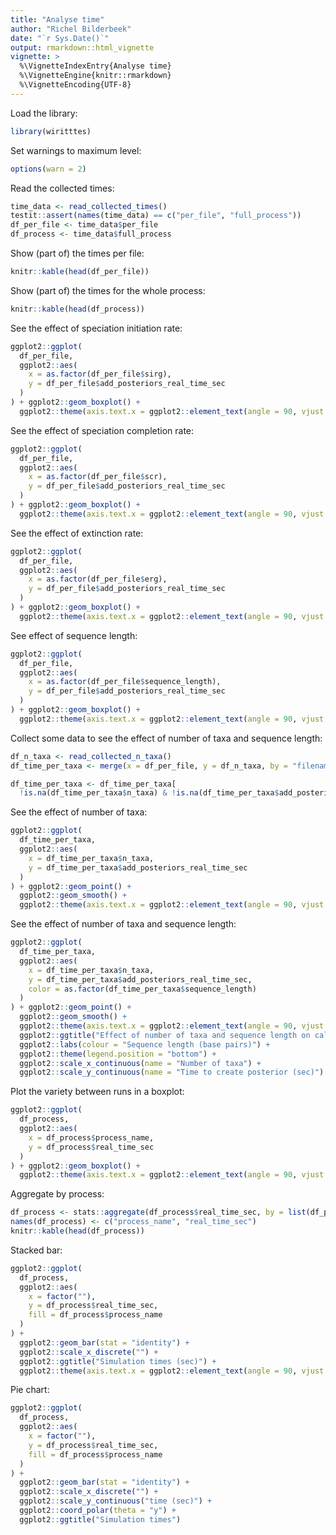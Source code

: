 ```yaml
---
title: "Analyse time"
author: "Richel Bilderbeek"
date: "`r Sys.Date()`"
output: rmarkdown::html_vignette
vignette: >
  %\VignetteIndexEntry{Analyse time}
  %\VignetteEngine{knitr::rmarkdown}
  %\VignetteEncoding{UTF-8}
---
```


Load the library:

```r
library(wiritttes)
```

Set warnings to maximum level:

```r
options(warn = 2)
```

Read the collected times:

```r
time_data <- read_collected_times()
testit::assert(names(time_data) == c("per_file", "full_process"))
df_per_file <- time_data$per_file
df_process <- time_data$full_process
```

Show (part of) the times per file:

```r
knitr::kable(head(df_per_file))
```

Show (part of) the times for the whole process:

```r
knitr::kable(head(df_process))
```

See the effect of speciation initiation rate:

```r
ggplot2::ggplot(
  df_per_file, 
  ggplot2::aes(
    x = as.factor(df_per_file$sirg), 
    y = df_per_file$add_posteriors_real_time_sec
  )
) + ggplot2::geom_boxplot() + 
  ggplot2::theme(axis.text.x = ggplot2::element_text(angle = 90, vjust = 0.5))
```

See the effect of speciation completion rate:

```r
ggplot2::ggplot(
  df_per_file, 
  ggplot2::aes(
    x = as.factor(df_per_file$scr), 
    y = df_per_file$add_posteriors_real_time_sec
  )
) + ggplot2::geom_boxplot() + 
  ggplot2::theme(axis.text.x = ggplot2::element_text(angle = 90, vjust = 0.5))
```

See the effect of extinction rate:

```r
ggplot2::ggplot(
  df_per_file, 
  ggplot2::aes(
    x = as.factor(df_per_file$erg), 
    y = df_per_file$add_posteriors_real_time_sec
  )
) + ggplot2::geom_boxplot() + 
  ggplot2::theme(axis.text.x = ggplot2::element_text(angle = 90, vjust = 0.5))
```

See effect of sequence length:

```r
ggplot2::ggplot(
  df_per_file, 
  ggplot2::aes(
    x = as.factor(df_per_file$sequence_length), 
    y = df_per_file$add_posteriors_real_time_sec
  )
) + ggplot2::geom_boxplot() + 
  ggplot2::theme(axis.text.x = ggplot2::element_text(angle = 90, vjust = 0.5))
```

Collect some data to see the effect of number of taxa and sequence length:

```r
df_n_taxa <- read_collected_n_taxa()
df_time_per_taxa <- merge(x = df_per_file, y = df_n_taxa, by = "filename", all = TRUE)

df_time_per_taxa <- df_time_per_taxa[
  !is.na(df_time_per_taxa$n_taxa) & !is.na(df_time_per_taxa$add_posteriors_real_time_sec), ]
```

See the effect of number of taxa:

```r
ggplot2::ggplot(
  df_time_per_taxa, 
  ggplot2::aes(
    x = df_time_per_taxa$n_taxa, 
    y = df_time_per_taxa$add_posteriors_real_time_sec
  )
) + ggplot2::geom_point() + 
  ggplot2::geom_smooth() +
  ggplot2::theme(axis.text.x = ggplot2::element_text(angle = 90, vjust = 0.5))

```

See the effect of number of taxa and sequence length:

```r
ggplot2::ggplot(
  df_time_per_taxa, 
  ggplot2::aes(
    x = df_time_per_taxa$n_taxa, 
    y = df_time_per_taxa$add_posteriors_real_time_sec,
    color = as.factor(df_time_per_taxa$sequence_length)
  )
) + ggplot2::geom_point() + 
  ggplot2::geom_smooth() +
  ggplot2::theme(axis.text.x = ggplot2::element_text(angle = 90, vjust = 0.5)) + 
  ggplot2::ggtitle("Effect of number of taxa and sequence length on calculation time") + 
  ggplot2::labs(colour = "Sequence length (base pairs)") +
  ggplot2::theme(legend.position = "bottom") +
  ggplot2::scale_x_continuous(name = "Number of taxa") +
  ggplot2::scale_y_continuous(name = "Time to create posterior (sec)")

```


Plot the variety between runs in a boxplot:

```r
ggplot2::ggplot(
  df_process, 
  ggplot2::aes(
    x = df_process$process_name, 
    y = df_process$real_time_sec
  )
) + ggplot2::geom_boxplot() + 
  ggplot2::theme(axis.text.x = ggplot2::element_text(angle = 90, vjust = 0.5))
```

Aggregate by process:

```r
df_process <- stats::aggregate(df_process$real_time_sec, by = list(df_process$process_name), FUN=sum)
names(df_process) <- c("process_name", "real_time_sec")
knitr::kable(head(df_process))
```

Stacked bar:

```r
ggplot2::ggplot(
  df_process, 
  ggplot2::aes(
    x = factor(""), 
    y = df_process$real_time_sec, 
    fill = df_process$process_name
  )
) + 
  ggplot2::geom_bar(stat = "identity") + 
  ggplot2::scale_x_discrete("") +
  ggplot2::ggtitle("Simulation times (sec)") + 
  ggplot2::theme(axis.text.x = ggplot2::element_text(angle = 90, vjust = 0.5))
```

Pie chart:

```r
ggplot2::ggplot(
  df_process, 
  ggplot2::aes(
    x = factor(""), 
    y = df_process$real_time_sec, 
    fill = df_process$process_name
  )
) + 
  ggplot2::geom_bar(stat = "identity") + 
  ggplot2::scale_x_discrete("") +
  ggplot2::scale_y_continuous("time (sec)") +
  ggplot2::coord_polar(theta = "y") + 
  ggplot2::ggtitle("Simulation times")
```
